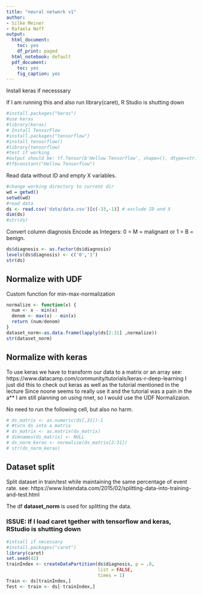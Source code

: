 ```yaml
---
title: "neural network v1"
author:
- Silke Meiner
- Rafaela Neff
output:
  html_document:
    toc: yes
    df_print: paged
  html_notebook: default
  pdf_document:
    toc: yes
    fig_caption: yes
---
```

Install keras if necesssary

If I am running this and also run
library(caret), R Studio is shutting down
```r
#install.packages("keras")
#use keras
#library(keras)
# Install TensorFlow
#install.packages("tensorflow")
#install_tensorflow()
#library(tensorflow)
#test if working
#output should be: tf.Tensor(b'Hellow Tensorflow', shape=(), dtype=string)
#tf$constant("Hellow Tensorflow")
```
Read data without ID and empty X variables.
```r
#change working directory to current dir
wd = getwd()
setwd(wd)
#read data
ds <- read.csv('data/data.csv')[c(-33,-1)] # exclude ID and X
dim(ds)
#str(ds)
```
Convert column diagnosis
Encode as Integers: 0 = M = malignant or 1 = B = benign.
```r
ds$diagnosis <- as.factor(ds$diagnosis)
levels(ds$diagnosis) <- c('0','1')
str(ds)
```
## Normalize with UDF
Custom function for min-max-normalization
```r
normalize <- function(x) {
  num <- x - min(x)
  denom <- max(x) - min(x)
  return (num/denom)
}
dataset_norm<-as.data.frame(lapply(ds[2:31] ,normalize))
str(dataset_norm)
```
## Normalize with keras
To use keras we have to transform our data to a matrix or an array
see: https://www.datacamp.com/community/tutorials/keras-r-deep-learning
I just did this to check out keras as well as the tutorial mentioned in the lecture
Since noone seems to really use it and the tutorial was a pain in the a** I am still planning on using nnet,
so I would use the UDF Normalizaion.

No need to run the following cell, but also no harm.
```r
# ds_matrix <- as.numeric(ds[,31])-1
# #turn ds into a matrix
# ds_matrix <- as.matrix(ds_matrix)
# dimnames(ds_matrix) <- NULL
# ds_norm_keras <- normalize(ds_matrix[2:31])
# str(ds_norm_keras)
```
## Dataset split
Split dataset in train/test while maintaining the same percentage of event rate.
see: https://www.listendata.com/2015/02/splitting-data-into-training-and-test.html

The df **dataset_norm** is used for splitting the data.


### ISSUE: If I load caret tgether with tensorflow and keras, RStudio is shutting down
```r
#intsall if necessary
#install.packages("caret")
library(caret)
set.seed(42)
trainIndex <- createDataPartition(ds$diagnosis, p = .8,
                                  list = FALSE,
                                  times = 1)
Train <- ds[trainIndex,]
Test <- train <- ds[-trainIndex,]
```
